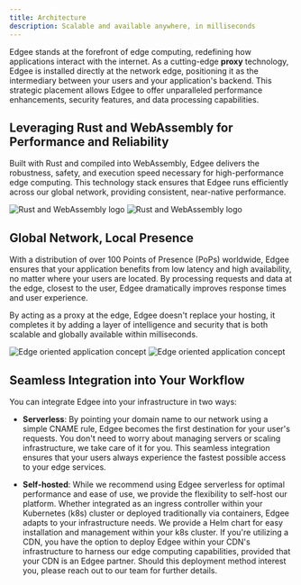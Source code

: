 ```yaml
---
title: Architecture
description: Scalable and available anywhere, in milliseconds
---
```


Edgee stands at the forefront of edge computing, redefining how applications interact with the internet.
As a cutting-edge **proxy** technology, Edgee is installed directly at the network edge, positioning it as the
intermediary between your users and your application's backend. This strategic placement allows Edgee to
offer unparalleled performance enhancements, security features, and data processing capabilities.


## Leveraging Rust and WebAssembly for Performance and Reliability

Built with Rust and compiled into WebAssembly, Edgee delivers the robustness, safety, and execution speed necessary
for high-performance edge computing. This technology stack ensures that Edgee runs efficiently across our
global network, providing consistent, near-native performance.
  
<img
  className="block dark:hidden h-20" noZoom
  src="/images/rwa-light.png"
  alt="Rust and WebAssembly logo"
/>
  <img
  className="hidden dark:block h-20" noZoom
  src="/images/rwa-dark.png"
  alt="Rust and WebAssembly logo"
/>

## Global Network, Local Presence

With a distribution of over 100 Points of Presence (PoPs) worldwide, Edgee ensures that your application
benefits from low latency and high availability, no matter where your users are located.
By processing requests and data at the edge, closest to the user, Edgee dramatically improves response times and user experience.

By acting as a proxy at the edge, Edgee doesn't replace your hosting, it completes it by adding a layer of 
intelligence and security that is both scalable and globally available within milliseconds.

<Frame caption="Click on the image to zoom in.">
  <img
    className="block dark:hidden"
    src="/images/distance-light.png"
    alt="Edge oriented application concept"
  />
  <img
    className="hidden dark:block"
    src="/images/distance-dark.png"
    alt="Edge oriented application concept"
  />
</Frame>

## Seamless Integration into Your Workflow

You can integrate Edgee into your infrastructure in two ways:

- **Serverless**: By pointing your domain name to our network using a 
simple CNAME rule, Edgee becomes the first destination for your user's requests. 
You don't need to worry about managing servers or scaling infrastructure, we take care of it for you.
This seamless integration ensures that your users always experience the fastest possible access to your edge services.

- **Self-hosted**: While we recommend using Edgee serverless for optimal performance 
and ease of use, we provide the flexibility to self-host our platform.
Whether integrated as an ingress controller within your Kubernetes (k8s) cluster or deployed traditionally via containers, 
Edgee adapts to your infrastructure needs. We provide a Helm chart for easy installation and management within your k8s cluster.
If you're utilizing a CDN, you have the option to deploy Edgee within your CDN's infrastructure to harness our edge computing 
capabilities, provided that your CDN is an Edgee partner. Should this deployment method interest you, 
please reach out to our team for further details.


